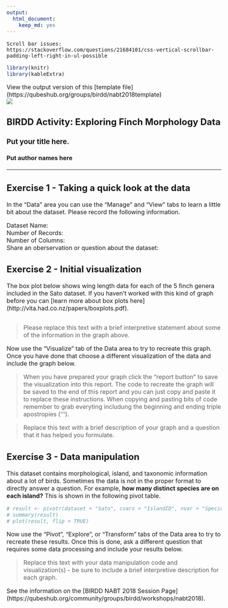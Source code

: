 ```yaml
---
output: 
  html_document: 
    keep_md: yes
---
```


```{eval=FALSE, echo = FALSE}
Scroll bar issues:
https://stackoverflow.com/questions/21684101/css-vertical-scrollbar-padding-left-right-in-ul-possible
```

<style type="text/css">
body, td {
   font-size: 16px;
}
.table { width: auto; }
</style>

```r
library(knitr)
library(kableExtra)
```

View the output version of this [template file] (https://qubeshub.org/groups/birdd/nabt2018template)  
![](https://qubeshub.org/groups/birdd/File:birdd.JPG)

## BIRDD Activity: Exploring Finch Morphology Data

### Put your title here. 

#### Put author names here

***

## Exercise 1 - Taking a quick look at the data
In the "Data" area you can use the "Manage" and "View" tabs to learn a little bit about the dataset. Please record the following information.  
  
Dataset Name:  
Number of Records:  
Number of Columns:  
Share an oberservation or question about the dataset:  

## Exercise 2 - Initial visualization
The box plot below shows wing length data for each of the 5 finch genera included in the Sato dataset. If you haven't worked with this kind of graph before you can [learn more about box plots here] (http://vita.had.co.nz/papers/boxplots.pdf).  

```r
```  
> Please replace this text with a brief interpretive statement about some of the information in the graph above.  
  
Now use the "Visualize" tab of the Data area to try to recreate this graph. Once you have done that choose a different visualization of the data and include the graph below.  

> When you have prepared your graph click the "report button" to save the visualization into this report. The code to recreate the graph will be saved to the end of this report and you can just copy and paste it to replace these instructions. When copying and pasting bits of code remember to grab everyting includung the beginning and ending triple apostropies (''').  

> Replace this text with a brief description of your graph and a question that it has helped you formulate.  
  
## Exercise 3 - Data manipulation 
This dataset contains morphological, island, and taxonomic information about a lot of birds. Sometimes the data is not in the proper format to directly answer a question. For example, **how many distinct species are on each island?** This is shown in the following pivot table.

```r
# result <- pivotr(dataset = "Sato", cvars = "IslandID", nvar = "SpeciesL69", fun = "n_distinct", nr = 28)
# summary(result)
# plot(result, flip = TRUE)
```

Now use the "Pivot", "Explore", or "Transform" tabs of the Data area to try to recreate these results. Once this is done, ask a different question that requires some data processing and include your results below.

> Replace this text with your data manipulation code and visualization(s) - be sure to include a brief interpretive description for each graph. 

See the information on the [BIRDD NABT 2018 Session Page] (https://qubeshub.org/community/groups/birdd/workshops/nabt2018). 
